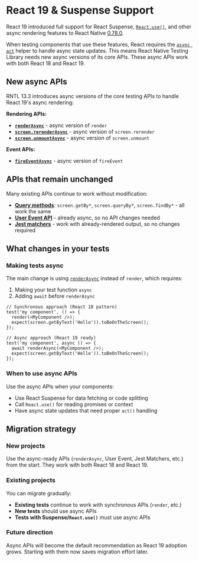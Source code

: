 # React 19 & Suspense Support

React 19 introduced full support for React Suspense, [`React.use()`](https://react.dev/reference/react/use), and other async rendering features to React Native [0.78.0](https://github.com/facebook/react-native/releases/tag/v0.78.0).

When testing components that use these features, React requires the [`async act`](https://react.dev/reference/react/act) helper to handle async state updates. This means React Native Testing Library needs new async versions of its core APIs. These async APIs work with both React 18 and React 19.

## New async APIs

RNTL 13.3 introduces async versions of the core testing APIs to handle React 19's async rendering:

**Rendering APIs:**

- **[`renderAsync`](docs/api/render#render-async)** - async version of `render`
- **[`screen.rerenderAsync`](docs/api/screen#rerender-async)** - async version of `screen.rerender`
- **[`screen.unmountAsync`](docs/api/screen#unmount-async)** - async version of `screen.unmount`

**Event APIs:**

- **[`fireEventAsync`](docs/api/events/fire-event#fire-event-async)** - async version of `fireEvent`

## APIs that remain unchanged

Many existing APIs continue to work without modification:

- **[Query methods](docs/api/queries)**: `screen.getBy*`, `screen.queryBy*`, `screen.findBy*` - all work the same
- **[User Event API](docs/api/events/user-event)** - already async, so no API changes needed
- **[Jest matchers](docs/api/jest-matchers)** - work with already-rendered output, so no changes required

## What changes in your tests

### Making tests async

The main change is using [`renderAsync`](docs/api/render#renderasync) instead of `render`, which requires:

1. Making your test function `async`
2. Adding `await` before `renderAsync`

```tsx
// Synchronous approach (React 18 pattern)
test('my component', () => {
  render(<MyComponent />);
  expect(screen.getByText('Hello')).toBeOnTheScreen();
});

// Async approach (React 19 ready)
test('my component', async () => {
  await renderAsync(<MyComponent />);
  expect(screen.getByText('Hello')).toBeOnTheScreen();
});
```

### When to use async APIs

Use the async APIs when your components:

- Use React Suspense for data fetching or code splitting
- Call `React.use()` for reading promises or context
- Have async state updates that need proper `act()` handling

## Migration strategy

### New projects

Use the async-ready APIs (`renderAsync`, User Event, Jest Matchers, etc.) from the start. They work with both React 18 and React 19.

### Existing projects

You can migrate gradually:

- **Existing tests** continue to work with synchronous APIs (`render`, etc.)
- **New tests** should use async APIs
- **Tests with Suspense/`React.use()`** must use async APIs

### Future direction

Async APIs will become the default recommendation as React 19 adoption grows. Starting with them now saves migration effort later.
